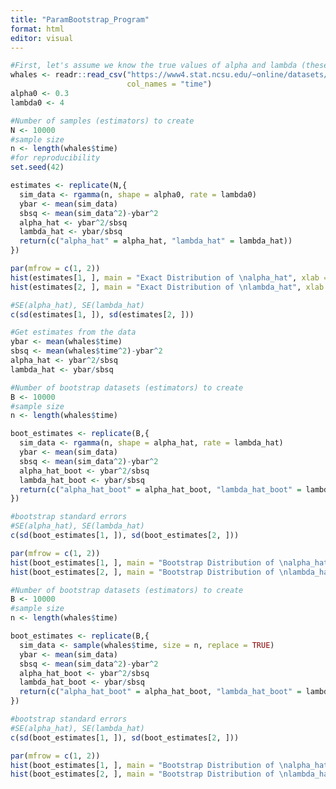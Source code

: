 ```yaml
---
title: "ParamBootstrap_Program"
format: html
editor: visual
---
```


```r
#First, let's assume we know the true values of alpha and lambda (these values chosen arbitrarily)
whales <- readr::read_csv("https://www4.stat.ncsu.edu/~online/datasets/whales.txt", 
                          col_names = "time")
alpha0 <- 0.3
lambda0 <- 4

#Number of samples (estimators) to create
N <- 10000
#sample size
n <- length(whales$time)
#for reproducibility
set.seed(42)

estimates <- replicate(N,{
  sim_data <- rgamma(n, shape = alpha0, rate = lambda0)
  ybar <- mean(sim_data)
  sbsq <- mean(sim_data^2)-ybar^2
  alpha_hat <- ybar^2/sbsq
  lambda_hat <- ybar/sbsq
  return(c("alpha_hat" = alpha_hat, "lambda_hat" = lambda_hat))
})

par(mfrow = c(1, 2))
hist(estimates[1, ], main = "Exact Distribution of \nalpha_hat", xlab = "alpha_hat")
hist(estimates[2, ], main = "Exact Distribution of \nlambda_hat", xlab = "lambda_hat")

#SE(alpha_hat), SE(lambda_hat)
c(sd(estimates[1, ]), sd(estimates[2, ]))

#Get estimates from the data
ybar <- mean(whales$time)
sbsq <- mean(whales$time^2)-ybar^2
alpha_hat <- ybar^2/sbsq
lambda_hat <- ybar/sbsq

#Number of bootstrap datasets (estimators) to create
B <- 10000
#sample size
n <- length(whales$time)

boot_estimates <- replicate(B,{
  sim_data <- rgamma(n, shape = alpha_hat, rate = lambda_hat)
  ybar <- mean(sim_data)
  sbsq <- mean(sim_data^2)-ybar^2
  alpha_hat_boot <- ybar^2/sbsq
  lambda_hat_boot <- ybar/sbsq
  return(c("alpha_hat_boot" = alpha_hat_boot, "lambda_hat_boot" = lambda_hat_boot))
})

#bootstrap standard errors
#SE(alpha_hat), SE(lambda_hat)
c(sd(boot_estimates[1, ]), sd(boot_estimates[2, ]))

par(mfrow = c(1, 2))
hist(boot_estimates[1, ], main = "Bootstrap Distribution of \nalpha_hat", xlab = "alpha_hat")
hist(boot_estimates[2, ], main = "Bootstrap Distribution of \nlambda_hat", xlab = "lambda_hat")

#Number of bootstrap datasets (estimators) to create
B <- 10000
#sample size
n <- length(whales$time)

boot_estimates <- replicate(B,{
  sim_data <- sample(whales$time, size = n, replace = TRUE)
  ybar <- mean(sim_data)
  sbsq <- mean(sim_data^2)-ybar^2
  alpha_hat_boot <- ybar^2/sbsq
  lambda_hat_boot <- ybar/sbsq
  return(c("alpha_hat_boot" = alpha_hat_boot, "lambda_hat_boot" = lambda_hat_boot))
})

#bootstrap standard errors
#SE(alpha_hat), SE(lambda_hat)
c(sd(boot_estimates[1, ]), sd(boot_estimates[2, ]))

par(mfrow = c(1, 2))
hist(boot_estimates[1, ], main = "Bootstrap Distribution of \nalpha_hat", xlab = "alpha_hat")
hist(boot_estimates[2, ], main = "Bootstrap Distribution of \nlambda_hat", xlab = "lambda_hat")
```
